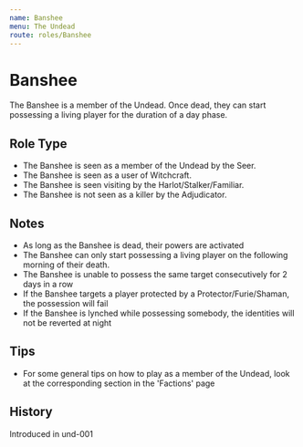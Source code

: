 ```yaml
---
name: Banshee
menu: The Undead
route: roles/Banshee
---
```



# Banshee

The Banshee is a member of the Undead. Once dead, they can start possessing a living player for the duration of a day phase.

## Role Type

- The Banshee is seen as a member of the Undead by the Seer.
- The Banshee is seen as a user of Witchcraft.
- The Banshee is seen visiting by the Harlot/Stalker/Familiar.
- The Banshee is not seen as a killer by the Adjudicator.

## Notes

- As long as the Banshee is dead, their powers are activated
- The Banshee can only start possessing a living player on the following morning of their death.
- The Banshee is unable to possess the same target consecutively for 2 days in a row
- If the Banshee targets a player protected by a Protector/Furie/Shaman, the possession will fail
- If the Banshee is lynched while possessing somebody, the identities will not be reverted at night

## Tips

- For some general tips on how to play as a member of the Undead, look at the corresponding section in the 'Factions' page

## History

<Timeline lineColor="white">
  <Event interval="2018-07-17">Introduced in und-001</Event>
</Timeline>

